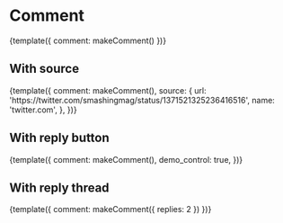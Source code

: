 
<Meta title="Components/Comment" />

# Comment

<Canvas>
  <Story name="Single">{template({ comment: makeComment() })}</Story>
</Canvas>

## With source

<Canvas isColumn>
  <Story name="With source">
    {template({
      comment: makeComment(),
      source: {
        url: 'https://twitter.com/smashingmag/status/1371521325236416516',
        name: 'twitter.com',
      },
    })}
  </Story>
</Canvas>

## With reply button

<Canvas>
  <Story name="With reply button">
    {template({
      comment: makeComment(),
      demo_control: true,
    })}
  </Story>
</Canvas>

## With reply thread

<Canvas>
  <Story name="With reply thread">
    {template({ comment: makeComment({ replies: 2 }) })}
  </Story>
</Canvas>
